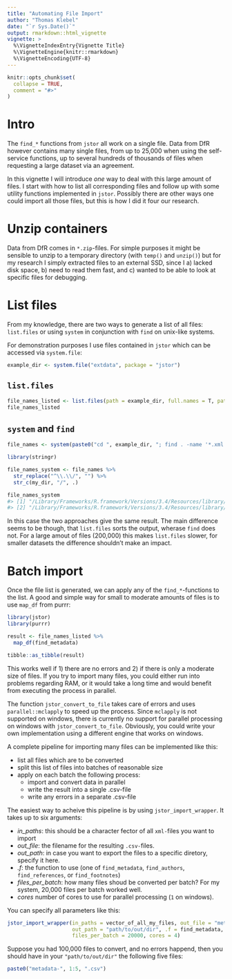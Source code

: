 ```yaml
---
title: "Automating File Import"
author: "Thomas Klebel"
date: "`r Sys.Date()`"
output: rmarkdown::html_vignette
vignette: >
  %\VignetteIndexEntry{Vignette Title}
  %\VignetteEngine{knitr::rmarkdown}
  %\VignetteEncoding{UTF-8}
---
```


```r
knitr::opts_chunk$set(
  collapse = TRUE,
  comment = "#>"
)
```

# Intro
The `find_*` functions from `jstor` all work on a single file. Data from DfR
however contains many single files, from up to 25,000 when using the self-service
functions, up to several hundreds of thousands of files when requesting a large
dataset via an agreement.

In this vignette I will introduce _one_ way to deal with this large amount of
files. I start with how to list all corresponding files and follow up with some
utility functions implemented in `jstor`. Possibly there are other ways one could
import all those files, but this is how I did it four our research.


# Unzip containers
Data from DfR comes in `*.zip`-files. For simple purposes it might be sensible
to unzip to a temporary directory (with `temp()` and `unzip()`) but for my 
research I simply extracted files to an external SSD, since I a) lacked disk space,
b) need to read them fast, and c) wanted to be able to look at specific files for
debugging.

# List files
From my knowledge, there are two ways to generate a list of all files: 
`list.files` or using `system` in conjunction with `find` on unix-like systems.

For demonstration purposes I use files contained in `jstor` which can be accessed
via `system.file`:
```r
example_dir <- system.file("extdata", package = "jstor")
```

## `list.files`

```r
file_names_listed <- list.files(path = example_dir, full.names = T, pattern = "*.xml")
file_names_listed
```

## `system` and `find`
```r
file_names <- system(paste0("cd ", example_dir, "; find . -name '*.xml' -type f"), intern = TRUE)
```

```r
library(stringr)

file_names_system <- file_names %>%
  str_replace("^\\.\\/", "") %>%
  str_c(my_dir, "/", .)

file_names_system
#> [1] "/Library/Frameworks/R.framework/Versions/3.4/Resources/library/jstor/extdata/sample_with_footnotes.xml" 
#> [2] "/Library/Frameworks/R.framework/Versions/3.4/Resources/library/jstor/extdata/sample_with_references.xml"
```

In this case the two approaches give the same result.
The main difference seems to be though, that `list.files` sorts the output, 
wherase `find` does not. For a large amout of files (200,000) this makes
`list.files` slower, for smaller datasets the difference shouldn't make an impact.

# Batch import
Once the file list is generated, we can apply any of the `find_*`-functions to
the list. A good and simple way for small to moderate amounts of files is to use
`map_df` from purrr:

```r
library(jstor)
library(purrr)

result <- file_names_listed %>% 
  map_df(find_metadata)

tibble::as_tibble(result)
```

This works well if 1) there are no errors and 2) if there is only a moderate
size of files. If you try to import many files, you could either run into
problems regarding RAM, or it would take a long time and would benefit from
executing the process in parallel.

The function `jstor_convert_to_file` takes care of errors and uses
`parallel::mclapply` to speed up the process. Since `mclapply` is not supported
on windows, there is currently no support for parallel processing on windows with
`jstor_convert_to_file`. Obviously, you could write your own implementation using
a different engine that works on windows.

A complete pipeline for importing many files can be implemented like this:

- list all files which are to be converted
- split this list of files into batches of reasonable size
- apply on each batch the following process:
    + import and convert data in parallel
    + write the result into a single .csv-file
    + write any errors in a separate .csv-file
    
The easiest way to acheive this pipeline is by using `jstor_import_wrapper`. It
takes up to six arguments:

- *in_paths*: this should be a character fector of all `xml-`files you want to
import
- *out_file*: the filename for the resulting `.csv-`files. 
- *out_path*: in case you want to export the files to a specific diretory, 
specify it here.
- *.f*: the function to use (one of `find_metadata`, `find_authors`, `find_references`,
or `find_footnotes`)
- *files_per_batch*: how many files shoud be converted per batch? For my system,
20,000 files per batch worked well.
- *cores* number of cores to use for parallel processing (`1` on windows).

You can specify all parameters like this:
```r
jstor_import_wrapper(in_paths = vector_of_all_my_files, out_file = "metadata",
                     out_path = "path/to/out/dir", .f = find_metadata,
                     files_per_batch = 20000, cores = 4)
```

Suppose you had 100,000 files to convert, and no errors happend, then you should
have in your `"path/to/out/dir"` the following five files:
```r
paste0("metadata-", 1:5, ".csv")
```

